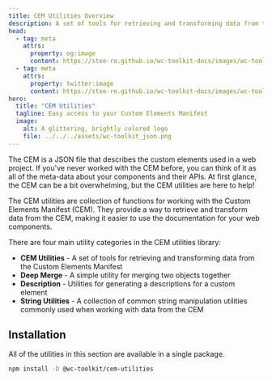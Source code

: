 ```yaml
---
title: CEM Utilities Overview
description: A set of tools for retrieving and transforming data from the Custom Elements Manifest
head:
  - tag: meta
    attrs:
      property: og:image
      content: https://stee-re.github.io/wc-toolkit-docs/images/wc-toolkit_json.png
  - tag: meta
    attrs:
      property: twitter:image
      content: https://stee-re.github.io/wc-toolkit-docs/images/wc-toolkit_json.png
hero:
  title: "CEM Utilities"
  tagline: Easy access to your Custom Elements Manifest
  image:
    alt: A glittering, brightly colored logo
    file: ../../../assets/wc-toolkit_json.png
---
```


The CEM is a JSON file that describes the custom elements used in a web project.
If you've never worked with the CEM before, you can think of it as all of the meta-data about your components and their APIs.
At first glance, the CEM can be a bit overwhelming, but the CEM utilities are here to help!

The CEM utilities are collection of functions for working with the Custom Elements Manifest (CEM).
They provide a way to retrieve and transform data from the CEM, making it easier to use the documentation for your web components.

There are four main utility categories in the CEM utilities library:

- **CEM Utilities** - A set of tools for retrieving and transforming data from the Custom Elements Manifest
- **Deep Merge** - A simple utility for merging two objects together
- **Description** - Utilities for generating a descriptions for a custom element
- **String Utilities** - A collection of common string manipulation utilities commonly used when working with data from the CEM

## Installation

All of the utilities in this section are available in a single package.

```bash
npm install -D @wc-toolkit/cem-utilities
```
